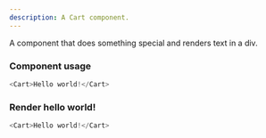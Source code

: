 ```yaml
---
description: A Cart component.
---
```



A component that does something special and renders text in a div.

### Component usage
```js
<Cart>Hello world!</Cart>
```

### Render hello world!

```js live
<Cart>Hello world!</Cart>
```
